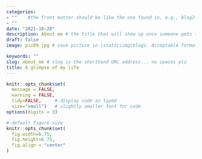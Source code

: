 ```yaml
---
categories:  
- ""    #the front matter should be like the one found in, e.g., blog2.md. It cannot be like the normal Rmd we used
- ""
date: "2021-10-20"
description: About me # the title that will show up once someone gets to this page
draft: false
image: pic09.jpg # save picture in \static\img\blogs. Acceptable formats= jpg, jpeg, or png . Your iPhone pics wont work

keywords: ""
slug: about_me # slug is the shorthand URL address... no spaces plz
title: A glimpse of my life 
---
```


```r
knitr::opts_chunk$set(
  message = FALSE, 
  warning = FALSE, 
  tidy=FALSE,     # display code as typed
  size="small")   # slightly smaller font for code
options(digits = 3)

# default figure size
knitr::opts_chunk$set(
  fig.width=6.75, 
  fig.height=6.75,
  fig.align = "center"
)
```


